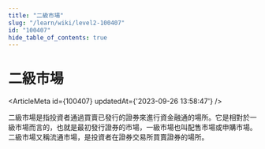 ```yaml
---
title: "二級市場"
slug: "/learn/wiki/level2-100407"
id: "100407"
hide_table_of_contents: true
---
```



# 二級市場

<ArticleMeta id={100407} updatedAt={'2023-09-26 13:58:47'} />
<div className='border-solid border-b border-t-0 my-4 border-[var(--ifm-color-gray-300)]' />

二級市場是指投資者通過買賣已發行的證券來進行資金融通的場所。它是相對於一級市場而言的，也就是最初發行證券的市場，一級市場也叫配售市場或申購市場。二級市場又稱流通市場，是投資者在證券交易所買賣證券的場所。
